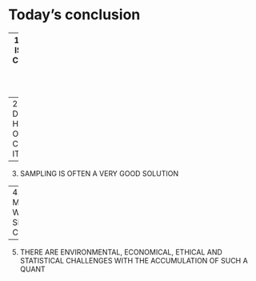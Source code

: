 
# Today's conclusion

--
1. MOST DATA IS SMALL BUT COMPUTATION ON IT CAN STILL BE A CHALLENGE

--
2. DISTIBUTING DOES NOT HELP ; DO IT ONLY IF YOU CAN'T AVOID IT

--
3. SAMPLING IS OFTEN A VERY GOOD SOLUTION

--
4. THERE ARE MANY MANY WAYS TO SPEED UP A COMPUTATION

--
5. THERE ARE ENVIRONMENTAL, ECONOMICAL, ETHICAL AND STATISTICAL CHALLENGES WITH THE ACCUMULATION OF SUCH A QUANT